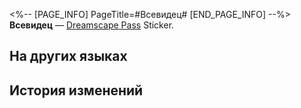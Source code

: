 <%-- [PAGE_INFO]
PageTitle=#Всевидец#
[END_PAGE_INFO] --%>
{{Предмет Инфобокс
|id          = 223403
|Изображение = Dreamscape Pass Sticker Всевидец.png
|Тип         = Dreamscape Pass Sticker
|Тип2        = Абсурдный сон I Stickers
|Инвентарь   = 
|Редкость    = 4
|Эффект      = 
|Описание    = Пронумерованные наклейки, используемые для украшения дневника сновидений. Бывают самыми разными.
|Источник1   = [[Открыто по умолчанию]]
}}
{{Описание|Попридержим доказательства, а после поквитаемся.}}
'''Всевидец''' — [[Dreamscape Pass]] Sticker.

==На других языках==
{{На других языках
|en   = Allseer
|zhs  = 视线无处不在
|zht  = 視線無所不在
|ja   = 遍在する視線
|ko   = 어디에나 존재하는 시선
|es   = Omnividente
|fr   = L'Omniscient
|ru   = Всевидец
|th   = มองเห็นทุกแห่งหน
|vi   = Tầm Mắt Khắp Nơi
|de   = Allsehend
|id   = Allseer
|pt   = Onividente
}}

==История изменений==
{{История изменений|3.5}}